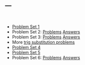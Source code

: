 ---
---

<br>

- [Problem Set 1](hw/hw1.pdf)
- Problem Set 2: [Problems](hw/hw2.pdf) [Answers](hw/hw2answers.pdf)
- Problem Set 3: [Problems](hw/hw3.pdf) [Answers](hw/hw3answers.pdf)
- More [trig substitution problems](hw/trigsub.pdf)
- [Problem Set 4](hw/hw4.pdf)
- [Problem Set 5](hw/hw5.pdf)
- Problem Set 6: [Problems](hw/hw6.pdf) [Answers](hw/hw6answers.pdf)
